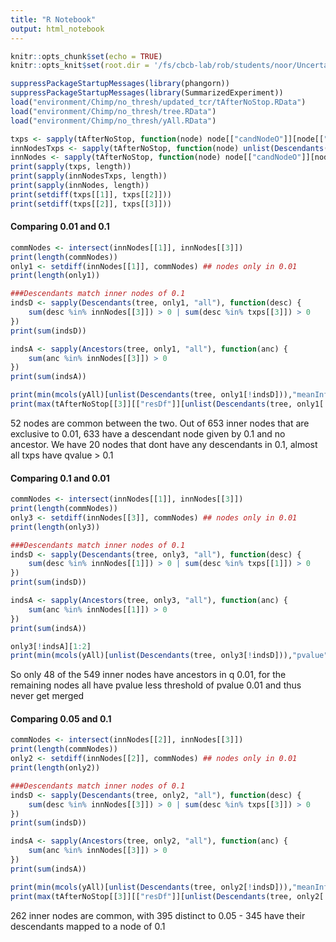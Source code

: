 ```yaml
---
title: "R Notebook"
output: html_notebook
---
```



```r
knitr::opts_chunk$set(echo = TRUE)
knitr::opts_knit$set(root.dir = '/fs/cbcb-lab/rob/students/noor/Uncertainity/treeTerminusScripts')
```

```r
suppressPackageStartupMessages(library(phangorn))
suppressPackageStartupMessages(library(SummarizedExperiment))
load("environment/Chimp/no_thresh/updated_tcr/tAfterNoStop.RData")
load("environment/Chimp/no_thresh/tree.RData")
load("environment/Chimp/no_thresh/yAll.RData")

txps <- sapply(tAfterNoStop, function(node) node[["candNodeO"]][node[["candNodeO"]] <= length(tree$tip)])
innNodesTxps <- sapply(tAfterNoStop, function(node) unlist(Descendants(tree, node[["candNodeO"]][node[["candNodeO"]] > length(tree$tip)], "tip")))
innNodes <- sapply(tAfterNoStop, function(node) node[["candNodeO"]][node[["candNodeO"]] > length(tree$tip)])
print(sapply(txps, length))
print(sapply(innNodesTxps, length))
print(sapply(innNodes, length))
print(setdiff(txps[[1]], txps[[2]]))
print(setdiff(txps[[2]], txps[[3]]))
```

#### Comparing 0.01 and 0.1
```r
commNodes <- intersect(innNodes[[1]], innNodes[[3]])
print(length(commNodes))
only1 <- setdiff(innNodes[[1]], commNodes) ## nodes only in 0.01
print(length(only1))

###Descendants match inner nodes of 0.1
indsD <- sapply(Descendants(tree, only1, "all"), function(desc) {
    sum(desc %in% innNodes[[3]]) > 0 | sum(desc %in% txps[[3]]) > 0
})
print(sum(indsD))

indsA <- sapply(Ancestors(tree, only1, "all"), function(anc) {
    sum(anc %in% innNodes[[3]]) > 0
})
print(sum(indsA))

print(min(mcols(yAll)[unlist(Descendants(tree, only1[!indsD])),"meanInfRV"]))
print(max(tAfterNoStop[[3]][["resDf"]][unlist(Descendants(tree, only1[!indsD])),"pvalue"]))
```
52 nodes are common between the two. Out of 653 inner nodes that are exclusive to 0.01, 633 have a descendant node given by 0.1 and no ancestor. We have 20 nodes that dont have any descendants in 0.1, almost all txps have qvalue > 0.1

#### Comparing 0.1 and 0.01
```r
commNodes <- intersect(innNodes[[1]], innNodes[[3]])
print(length(commNodes))
only3 <- setdiff(innNodes[[3]], commNodes) ## nodes only in 0.01
print(length(only3))

###Descendants match inner nodes of 0.1
indsD <- sapply(Descendants(tree, only3, "all"), function(desc) {
    sum(desc %in% innNodes[[1]]) > 0 | sum(desc %in% txps[[1]]) > 0
})
print(sum(indsD))

indsA <- sapply(Ancestors(tree, only3, "all"), function(anc) {
    sum(anc %in% innNodes[[1]]) > 0
})
print(sum(indsA))

only3[!indsA][1:2]
print(min(mcols(yAll)[unlist(Descendants(tree, only3[!indsD])),"pvalue"]))
```
So only 48 of the 549 inner nodes have ancestors in q 0.01, for the remaining nodes all have pvalue less threshold of pvalue 0.01 and thus never get merged

#### Comparing 0.05 and 0.1
```r
commNodes <- intersect(innNodes[[2]], innNodes[[3]])
print(length(commNodes))
only2 <- setdiff(innNodes[[2]], commNodes) ## nodes only in 0.01
print(length(only2))

###Descendants match inner nodes of 0.1
indsD <- sapply(Descendants(tree, only2, "all"), function(desc) {
    sum(desc %in% innNodes[[3]]) > 0 | sum(desc %in% txps[[3]]) > 0
})
print(sum(indsD))

indsA <- sapply(Ancestors(tree, only2, "all"), function(anc) {
    sum(anc %in% innNodes[[3]]) > 0
})
print(sum(indsA))

print(min(mcols(yAll)[unlist(Descendants(tree, only2[!indsD])),"meanInfRV"]))
print(max(tAfterNoStop[[3]][["resDf"]][unlist(Descendants(tree, only2[!indsD])),"pvalue"]))
```
262 inner nodes are common, with 395 distinct to 0.05 - 345 have their descendants mapped to a node of 0.1
